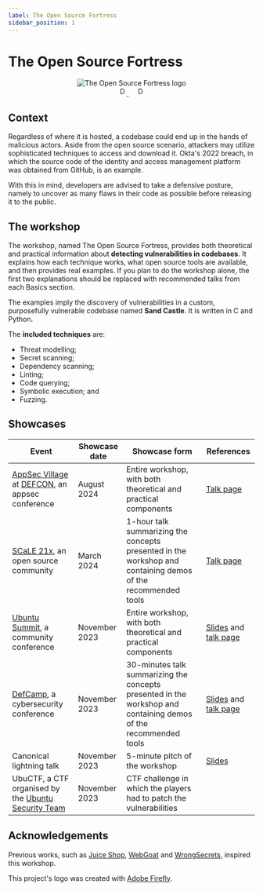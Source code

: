 ```yaml
---
label: The Open Source Fortress
sidebar_position: 1
---
```


# The Open Source Fortress

<!--
    Keep this content synced with README.md. Do the following modifications:
    - Remove the title immediately after the logo;
    - Replace the title of the "The Open Source Fortress" section with "The workshop"; and
    - Remove the "Wiki" section.
-->


<div align="center">
  <img src={Logo} className="logo" alt="The Open Source Fortress logo" style={{width: 256}}/>
</div>
<div align="center" float="left">
  <div className="badges-container">
      <a href="https://github.com/iosifache/oss_fortress/packages">
        <img src="https://img.shields.io/badge/Docker_images-GHCR-blue?logo=docker" height="17" alt="Docker image: GHCR"/>
      </a>
      &nbsp; &nbsp;
      <a href="https://ossfortress.io/">
        <img src="https://img.shields.io/badge/Documentation-available-green?logo=docusaurus" height="17" alt="Documentation: available"/>
      </a>
  </div>
</div>

## Context

Regardless of where it is hosted, a codebase could end up in the hands of malicious actors. Aside from the open source scenario, attackers may utilize sophisticated techniques to access and download it. Okta's 2022 breach, in which the source code of the identity and access management platform was obtained from GitHub, is an example.

With this in mind, developers are advised to take a defensive posture, namely to uncover as many flaws in their code as possible before releasing it to the public.

## The workshop

The workshop, named The Open Source Fortress, provides both theoretical and practical information about **detecting vulnerabilities in codebases**. It explains how each technique works, what open source tools are available, and then provides real examples. If you plan to do the workshop alone, the first two explanations should be replaced with recommended talks from each Basics section.

The examples imply the discovery of vulnerabilities in a custom, purposefully vulnerable codebase named **Sand Castle**. It is written in C and Python.

The **included techniques** are:
- Threat modelling;
- Secret scanning;
- Dependency scanning;
- Linting;
- Code querying;
- Symbolic execution; and
- Fuzzing.

## Showcases

| Event                                                                                                 | Showcase date | Showcase form                                                                                                    | References                                                                                                                                                                                |
| ----------------------------------------------------------------------------------------------------- | ------------- | ---------------------------------------------------------------------------------------------------------------- | ----------------------------------------------------------------------------------------------------------------------------------------------------------------------------------------- |
| [AppSec Village](https://www.appsecvillage.com) at [DEFCON](https://defcon.org), an appsec conference | August 2024   | Entire workshop, with both theoretical and practical components                                                  | [Talk page](https://www.appsecvillage.com/events/dc-2024/the-open-source-fortress-finding-vulnerabilities-in-your-codebase-using-open-source-tools-677630)                                |
| [SCaLE 21x](https://www.socallinuxexpo.org/scale/21x), an open source community                       | March 2024    | 1-hour talk summarizing the concepts presented in the workshop and containing demos of the recommended tools     | [Talk page](https://www.socallinuxexpo.org/scale/21x/presentations/open-source-fortress)                                                                                                  |
| [Ubuntu Summit](https://events.canonical.com/event/31), a community conference                        | November 2023 | Entire workshop, with both theoretical and practical components                                                  | [Slides](https://raw.githubusercontent.com/iosifache/oss_fortress/main/presentations/ubuntu-summit-23/export.pdf) and [talk page](https://events.canonical.com/event/31/contributions/219) |
| [DefCamp](https://def.camp/speaker), a cybersecurity conference                                       | November 2023 | 30-minutes talk summarizing the concepts presented in the workshop and containing demos of the recommended tools | [Slides](https://ossfortress.io/defcamp) and [talk page](https://def.camp/speaker/george-andrei-iosif-2)                                                                                  |
| Canonical lightning talk                                                                              | November 2023 | 5-minute pitch of the workshop                                                                                   | [Slides](https://raw.githubusercontent.com/iosifache/oss_fortress/main/presentations/lightning-talk-23/export.pdf)                                                                         |
| UbuCTF, a CTF organised by the [Ubuntu Security Team](https://wiki.ubuntu.com/SecurityTeam)           | November 2023 | CTF challenge in which the players had to patch the vulnerabilities                                              |                                                                                                                                                                                           |

## Acknowledgements

Previous works, such as [Juice Shop](https://owasp.org/www-project-juice-shop), [WebGoat](https://github.com/WebGoat/WebGoat) and [WrongSecrets](https://owasp.org/www-project-juice-shop), inspired this workshop.

This project's logo was created with [Adobe Firefly](https://firefly.adobe.com).

